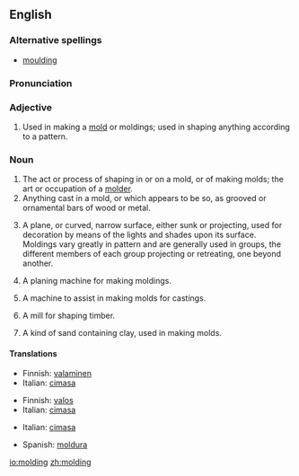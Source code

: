 ==English==

===Alternative spellings===
*[[moulding]] {{i|mainly UK}}

===Pronunciation===
{{rfp}}

===Adjective===
{{en-adj|-}}

# Used in making a [[mold]] or moldings; used in shaping anything according to a pattern.

===Noun===
{{en-noun}}

# The act or process of shaping in or on a mold, or of making molds; the art or occupation of a [[molder]].
# Anything cast in a mold, or which appears to be so, as grooved or ornamental bars of wood or metal.
# {{architecture}} A plane, or curved, narrow surface, either sunk or projecting, used for decoration by means of the lights and shades upon its surface.  Moldings vary greatly in pattern and are generally used in groups, the different members of each group projecting or retreating, one beyond another.
# {{context|woodwork}} A planing machine for making moldings.
# {{context|founding}} A machine to assist in making molds for castings.
# {{context|milling}} A mill for shaping timber.
# {{context|founding}} A kind of sand containing clay, used in making molds.

====Translations====
{{trans-top|the act or process of shaping in a mold}}
*Finnish: [[valaminen]]
*Italian: [[cimasa]] {{f}}
{{trans-mid}}
{{trans-bot}}

{{trans-top|anything cast in a mold}}
{{trans-mid}}
*Finnish: [[valos]]
*Italian: [[cimasa]] {{f}}
{{trans-bot}}

{{trans-top|A decorative surface in architecture}}
*Italian: [[cimasa]] {{f}}
{{trans-mid}}
*Spanish: [[moldura]] {{f}}
{{trans-bot}}

[[io:molding]]
[[zh:molding]]